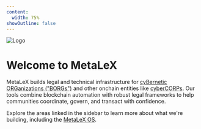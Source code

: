 ```yaml
---
content:
  width: 75%
showOutline: false
---
```


![Logo](/header.png)
# Welcome to MetaLeX

MetaLeX builds legal and technical infrastructure for [cyBernetic ORGanizations ("BORGs")](/borg/intro-to-borgs) and other onchain entities like [cyberCORPs](/cybercorps). Our tools combine blockchain automation with robust legal frameworks to help communities coordinate, govern, and transact with confidence.

Explore the areas linked in the sidebar to learn more about what we're building, including the [MetaLeX OS](/metalex-os-intro).
